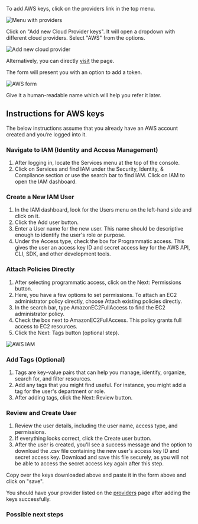 
To add AWS keys, click on the providers link in the top menu.

![Menu with providers](/images/providers.png)

Click on "Add new Cloud Provider keys". It will open a dropdown with different cloud providers.
Select "AWS" from the options.

![Add new cloud provider](/images/new-provider.png)

Alternatively, you can directly [visit](https://platform.shapeblock.com/providers/new/aws/) the page.

The form will present you with an option to add a token.

![AWS form](/images/aws-form.png)

Give it a human-readable name which will help you refer it later.

## Instructions for AWS keys

The below instructions assume that you already have an AWS account created and you’re logged into it.

### Navigate to IAM (Identity and Access Management)

1. After logging in, locate the Services menu at the top of the console.
2. Click on Services and find IAM under the Security, Identity, & Compliance section or use the search bar to find IAM. Click on IAM to open the IAM dashboard.

### Create a New IAM User

1. In the IAM dashboard, look for the Users menu on the left-hand side and click on it.
2. Click the Add user button.
3. Enter a User name for the new user. This name should be descriptive enough to identify the user's role or purpose.
4. Under the Access type, check the box for Programmatic access. This gives the user an access key ID and secret access key for the AWS API, CLI, SDK, and other development tools.

### Attach Policies Directly

1. After selecting programmatic access, click on the Next: Permissions button.
2. Here, you have a few options to set permissions. To attach an EC2 administrator policy directly, choose Attach existing policies directly.
3. In the search bar, type AmazonEC2FullAccess to find the EC2 administrator policy.
4. Check the box next to AmazonEC2FullAccess. This policy grants full access to EC2 resources.
5. Click the Next: Tags button (optional step).

![AWS IAM](/images/aws-iam.png)

### Add Tags (Optional)

1. Tags are key-value pairs that can help you manage, identify, organize, search for, and filter resources.
2. Add any tags that you might find useful. For instance, you might add a tag for the user's department or role.
3. After adding tags, click the Next: Review button.

### Review and Create User

1. Review the user details, including the user name, access type, and permissions.
2. If everything looks correct, click the Create user button.
3. After the user is created, you'll see a success message and the option to download the .csv file containing the new user's access key ID and secret access key. Download and save this file securely, as you will not be able to access the secret access key again after this step.

Copy over the keys downloaded above and paste it in the form above and click on "save".

You should have your provider listed on the [providers](https://platform.shapeblock.com/providers/) page after adding the keys successfully.

### Possible next steps

<Card title="Create a new cluster" icon="server" iconType="duotone" href="/clusters/create-cluster"/>

